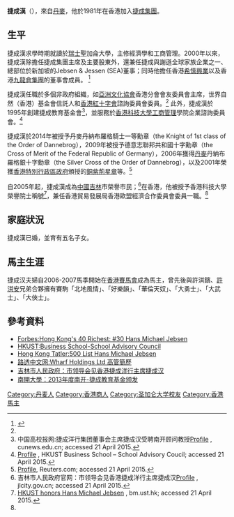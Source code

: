 {{Infobox_Celebrity
| name                = 捷成漢<br>Hans Michael Jebsen
| original_name       = [[Hans_Michael_Jebsen|Hans Michael Jebsen]]
| image               = [http://images.forbes.com/media/lists/82/2009/SY1J.jpg]
| nationality         = {{丹麥}}
| birth_date          = {{birth date and age|1956|11|15}}
| birth_place         = [[席根|席根]]
| spouse              = Désirée Jebsen
| children            = 5
| residence           = {{HKG}}
| alma_mater          = {{SWI}}[[聖加侖大學|聖加侖大學]]
}}

'''捷成漢'''{{BBS}}（{{lang-da|Hans Michael Jebsen}}），來自[[丹麥|丹麥]]，他於1981年在香港加入[[捷成洋行|捷成集團]]。

== 生平 ==
捷成漢求學時期就讀於[[瑞士|瑞士]]聖加侖大學，主修經濟學和工商管理。2000年以來，捷成漢除擔任捷成集團主席及主要股東外，還兼任捷成與謝遜全球家族企業之一、總部位於新加坡的Jebsen & Jessen (SEA)董事；同時他擔任香港[[希慎興業|希慎興業]]以及香港[[九龍倉集團|九龍倉集團]]的董事會成員。 <ref>{{cite web|url=http://www.quamnet.com/peopleSearchDetail.action?ppId=81|title=資訊中心: 捷成漢|publisher=Quamnet.com 華富財經|date=06.05.2015|language=zh-hans|access-date=2015-05-06|archive-url=https://web.archive.org/web/20160304111151/http://www.quamnet.com/peopleSearchDetail.action?ppId=81|archive-date=2016-03-04|dead-url=yes}}</ref>

捷成漢任職於多個非政府組織，如[[亞洲文化協會|亞洲文化協會]]香港分會會友委員會主席，世界自然（香港）基金會信託人和[[香港紅十字會|香港紅十字會]]諮詢委員會委員。<ref name="reuters"/> 此外，捷成漢於1995年創建捷成教育基金會<ref>中国高校报网:捷成洋行集团董事会主席捷成汉受聘南开顾问教授[http://www.cunews.edu.cn/Article/huabei/xiaoyuan/200905/41686.html Profile] {{webarchive|url=https://web.archive.org/web/20160304100807/http://www.cunews.edu.cn/Article/huabei/xiaoyuan/200905/41686.html |date=2016-03-04 }}, cunews.edu.cn; accessed 21 April 2015.</ref>，並服務於[[香港科技大學|香港科技大學]][[工商管理|工商管理]]學院企業諮詢委員會。<ref name="HKUST">[http://www.bm.ust.hk/web/en-US/Pages/school-advisory-council Profile] {{webarchive|url=https://web.archive.org/web/20160708234447/http://www.bm.ust.hk/web/en-US/Pages/school-advisory-council |date=2016-07-08 }}, HKUST Business School – School Advisory Coucil; accessed 21 April 2015.</ref>

捷成漢於2014年被授予丹麥丹納布羅格騎士一等勳章（the Knight of 1st class of the Order of Dannebrog），2009年被授予德意志聯邦共和國十字勳章（the Cross of Merit of the Federal Republic of Germany），2006年獲得[[丹麥|丹麥]]丹納布羅格銀十字勳章（the Silver Cross of the Order of Dannebrog），以及2001年榮獲[[香港特別行政區政府|香港特別行政區政府]]頒授的[[銅紫荊星章|銅紫荊星章]]等。<ref name="reuters">[http://cn.reuters.com/investing/quotes/officerProfile?symbol=0004.HK&officerId=231877 Profile], Reuters.com; accessed 21 April 2015.</ref>  

自2005年起，捷成漢成為[[中國|中國]][[吉林|吉林]]市榮譽市民；<ref>吉林市人民政府官网：市领导会见香港捷成洋行主席捷成汉[http://www.jlcity.gov.cn/jlszf_web/zfwjnew.jsp?wzid=3331&flmid=null Profile] {{webarchive|url=https://web.archive.org/web/20141223094645/http://www.jlcity.gov.cn/jlszf_web/zfwjnew.jsp?wzid=3331&flmid=null |date=2014-12-23 }}, jlcity.gov.cn; accessed 21 April 2015.</ref>在香港，他被授予香港科技大學榮譽院士稱號<ref>[http://www.bm.ust.hk/web/zh-CN/Pages/press-release-detail/8 HKUST honors Hans Michael Jebsen] {{Wayback|url=http://www.bm.ust.hk/web/zh-CN/Pages/press-release-detail/8 |date=20180624093435 }}, bm.ust.hk; accessed 21 April 2015.</ref>，兼任香港貿易發展局香港歐盟經濟合作委員會委員一職。<ref name="reuters"/>

==家庭狀況==
捷成漢已婚，並育有五名子女。

==馬主生涯==
捷成汉夫婦自2006-2007馬季開始在[[香港賽馬會|香港賽馬會]]成為馬主，曾先後與許淇鑌、[[許淇安|許淇安]]兄弟合夥擁有賽駒「北地風情」、「好樂韻」、「華倫天奴」、「大勇士」、「大武士」、「大俠士」。

== 參考資料 ==
<div class="references-small">
* [http://www.forbes.com/lists/2009/82/business-hongkong09_Hans-Michael-Jebsen_SY1J.html Forbes:Hong Kong's 40 Richest: #30 Hans Michael Jebsen] {{Wayback|url=http://www.forbes.com/lists/2009/82/business-hongkong09_Hans-Michael-Jebsen_SY1J.html |date=20160304114546 }}
* [https://web.archive.org/web/20160708234447/http://www.bm.ust.hk/web/en-US/Pages/school-advisory-council HKUST:Business School-School Advisory Council]
* [https://web.archive.org/web/20141225112806/http://hk.asiatatler.com/500list/hans-michael-jebsen/stories Hong Kong Tatler:500 List Hans Michael Jebsen]
* [http://cn.reuters.com/investing/quotes/officerProfile?symbol=0004.HK&officerId=231877 路透中文网:Wharf Holdings Ltd 高管簡歷]
* [https://web.archive.org/web/20141223094645/http://www.jlcity.gov.cn/jlszf_web/zfwjnew.jsp?wzid=3331&flmid=null 吉林市人民政府：市领导会见香港捷成洋行主席捷成汉]
* [https://web.archive.org/web/20141223100042/http://news.nankai.edu.cn/nkyw/system/2013/11/19/000154834.shtml 南開大學：2013年度南开-捷成教育基金颁发]
<references />
</div>
{{DEFAULTSORT:Jebsen, Hans Michael}}
[[Category:丹麦人|Category:丹麦人]]
[[Category:香港商人|Category:香港商人]]
[[Category:圣加仑大学校友|Category:圣加仑大学校友]]
[[Category:香港馬主|Category:香港馬主]]